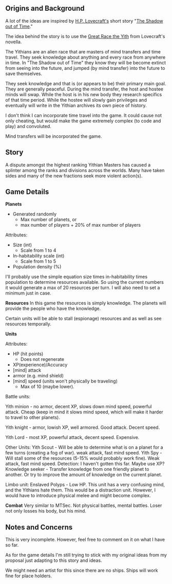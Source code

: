== Origins and Background ==

A lot of the ideas are inspired by [http://en.wikipedia.org/wiki/H._P._Lovecraft H.P. Lovecraft's] short story "[http://en.wikipedia.org/wiki/The_Shadow_Out_of_Time The Shadow out of Time]."

The idea behind the story is to use the [http://en.wikipedia.org/wiki/Great_Race_of_Yith Great Race the Yith] from Lovecraft's novella.  

The Yithians are an alien race that are masters of mind transfers and time travel. They seek knowledge about anything and every race from anywhere in time. In "The Shadow out of Time" they know they will be become extinct from seeing into the future, and jumped (by mind transfer) into the future to save themselves.

They seek knowledge and that is (or appears to be) their primary main goal. They are generally peaceful. During the mind transfer, the host and hostee minds will swap. While the host is in his new body they research specifics of that time period. While the hostee will slowly gain privileges and eventually will write in the Yithian archives its own piece of history.

I don't think I can incorporate time travel into the game. It could cause not only cheating, but would make the game extremely complex (to code and play) and convoluted.

Mind transfers will be incorporated the game.

== Story ==

A dispute amongst the highest ranking Yithian Masters has caused a splinter among the ranks and divisions across the worlds. Many have taken sides and many of the new fractions seek more violent action(s).

== Game Details ==

'''Planets'''
*Generated randomly
** Max number of planets, or
** max number of players + 20% of max number of players

Attributes:
* Size (int)
** Scale from 1 to 4
* In-habitability scale (int)
** Scale from 1 to 5
* Population density (%)

I'll probably use the simple equation size times in-habitability times population to determine resources available. So using the current numbers it would generate a max of 20 resources per turn. I will also need to set a minimum just in case.

'''Resources'''
In this game the resources is simply knowledge. The planets will provide the people who have the knowledge.

Certain units will be able to stall (espionage) resources and as well as see resources temporally.

'''Units'''

Attributes:
* HP (hit points)
** Does not regenerate
* XP(experience)/Accuracy
* [mind] attack
* armor (e.g. mind shield)
* [mind] speed (units won't physically be traveling)
** Max of 10 (maybe lower).

Battle units:

Yith minion - no armor, decent XP, slows down mind speed, powerful attack. Cheap (keep in mind it slows mind speed, which will make it harder to travel to other planets). 

Yith knight - armor, lowish XP, well armored. Good attack. Decent speed.

Yith Lord - most XP, powerful attack, decent speed. Expensive.

Other Units:
Yith Scout - Will be able to determine what is on a planet for a few turns (creating a fog of war). weak attack, fast mind speed. 
Yith Spy - Will stall some of the resources (5-15% would probably work fine). Weak attack, fast mind speed.
Detection: I haven't gotten this far. Maybe use XP?
Knowledge seeker - Transfer knowledge from one friendly planet to another. Or try to improve the amount of knowledge on the current planet.  

Limbo unit:
Enslaved Polyps - Low HP. This unit has a very confusing mind, and the Yithians hate them. This would be a distraction unit. However, I would have to introduce physical melee and might become complex.

'''Combat'''
Very similar to MTSec. Not physical battles, mental battles. Loser not only losses his body, but his mind.

== Notes and Concerns ==

This is very incomplete. However, feel free to comment on it on what I have so far.

As for the game details I'm still trying to stick with my original ideas from my proposal just adapting to this story and ideas.

We might need an artist for this since there are no ships. Ships will work fine for place holders.
